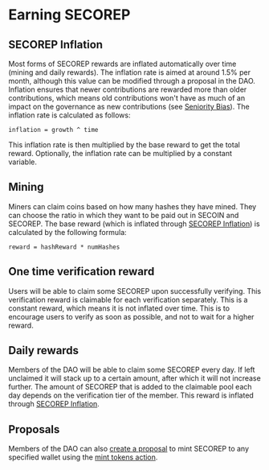 # Earning SECOREP

## SECOREP Inflation

Most forms of SECOREP rewards are inflated automatically over time (mining and daily rewards).
The inflation rate is aimed at around 1.5% per month, although this value can be modified through a proposal in the DAO.
Inflation ensures that newer contributions are rewarded more than older contributions, which means old contributions won't have as much of an impact on the governance as new contributions (see [Seniority Bias](/proposals/security-measures#seniority-bias)).
The inflation rate is calculated as follows:

```
inflation = growth ^ time
```

This inflation rate is then multiplied by the base reward to get the total reward. Optionally, the inflation rate can be multiplied by a constant variable.

## Mining

Miners can claim coins based on how many hashes they have mined.
They can choose the ratio in which they want to be paid out in SECOIN and SECOREP.
The base reward (which is inflated through [SECOREP Inflation](#secorep-inflation)) is calculated by the following formula:

```
reward = hashReward * numHashes
```

## One time verification reward

Users will be able to claim some SECOREP upon successfully verifying.
This verification reward is claimable for each verification separately.
This is a constant reward, which means it is not inflated over time.
This is to encourage users to verify as soon as possible, and not to wait for a higher reward.

## Daily rewards

Members of the DAO will be able to claim some SECOREP every day.
If left unclaimed it will stack up to a certain amount, after which it will not increase further.
The amount of SECOREP that is added to the claimable pool each day depends on the verification tier of the member.
This reward is inflated through [SECOREP Inflation](#secorep-inflation).

## Proposals

Members of the DAO can also [create a proposal](/proposals/creating-proposals) to mint SECOREP to any specified wallet using the [mint tokens action](/actions/mint-tokens).
